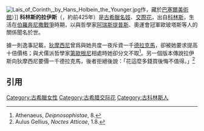 [[File:Lais_of_Corinth,_by_Hans_Holbein_the_Younger.jpg|thumb]]作，藏於[[巴塞爾美術館|巴塞爾美術館]]）]]
'''科林斯的拉伊斯'''（{{lang-grc|Λαΐς}}，約前425年）是[[古希臘名妓|古希臘名妓]]、[[交際花|交際花]]，出自[[科林斯|科林斯]]，生活在[[伯羅奔尼撒戰爭|伯羅奔尼撒戰爭]]時期，以與哲學家[[阿瑞斯提普斯|阿瑞斯提普斯]]、奧運會冠軍歐玻塔斯等人的關係聞名於世。

據一則逸事記載，[[狄摩西尼|狄摩西尼]]曾爲與她共度一夜斥資一千[[希臘德拉克馬|德拉克馬]]，卻被她要求提高十倍價格；與犬儒派哲學家[[錫諾普的第歐根尼|第歐根尼]]相處時她卻分文不取<ref>Athenaeus, ''Deipnosophistae'', 8.</ref>。另一個版本傳說拉伊斯向狄摩西尼要價一千德拉克馬，後者拒絕後說：「花這麼多錢買後悔不值得。」<ref>Aulus Gellius, ''Noctes Atticae'', 1.8.</ref>

==引用==
{{reflist}}

{{stub}}

[[Category:古希臘女性|Category:古希臘女性]]
[[Category:古希腊交际花|Category:古希腊交际花]]
[[Category:古科林斯人|Category:古科林斯人]]